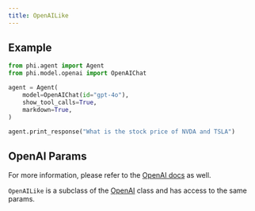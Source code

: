 ```yaml
---
title: OpenAILike
---
```


## Example

<CodeGroup>

```python agent.py
from phi.agent import Agent
from phi.model.openai import OpenAIChat

agent = Agent(
    model=OpenAIChat(id="gpt-4o"),
    show_tool_calls=True,
    markdown=True,
)

agent.print_response("What is the stock price of NVDA and TSLA")
```

</CodeGroup>

## OpenAI Params

<Snippet file="model-openai-like-params.mdx" />

For more information, please refer to the [OpenAI docs](https://platform.openai.com/docs/api-reference/chat/create) as well.

`OpenAILike` is a subclass of the [OpenAI](/reference/model/openai) class and has access to the same params.
